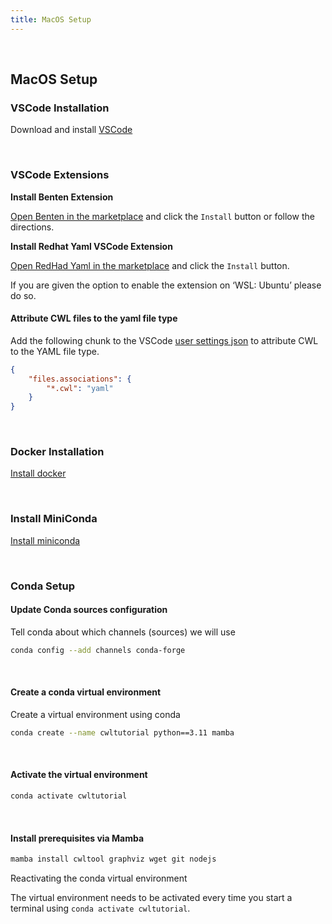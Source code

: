```yaml
---
title: MacOS Setup
---
```


<br>

## MacOS Setup

### VSCode Installation

Download and install [VSCode][vs_code]

<br>

### VSCode Extensions

**Install Benten Extension**

[Open Benten in the marketplace](https://marketplace.visualstudio.com/items?itemName=sbg-rabix.benten-cwl) and click the `Install` button or follow the directions.

**Install Redhat Yaml VSCode Extension**

[Open RedHad Yaml in the marketplace][redhat_yaml_vs_code_marketplace] and click the `Install` button.

If you are given the option to enable the extension on 'WSL: Ubuntu' please do so.

#### Attribute CWL files to the yaml file type

Add the following chunk to the VSCode [user settings json][user_settings_json] to attribute CWL to the YAML file type.

```json
{
    "files.associations": {
        "*.cwl": "yaml"
    }
}
```

<br>

### Docker Installation

[Install docker](https://docs.docker.com/desktop/mac/install)

<br>

### Install MiniConda

[Install miniconda](https://docs.conda.io/projects/conda/en/latest/user-guide/install/macos.html)

<br>

### Conda Setup

#### Update Conda sources configuration

Tell conda about which channels (sources) we will use

```bash
conda config --add channels conda-forge
```

<br>

#### Create a conda virtual environment

Create a virtual environment using conda

```bash
conda create --name cwltutorial python==3.11 mamba
```

<br>

#### Activate the virtual environment

```bash
conda activate cwltutorial
```

<br>

#### Install prerequisites via Mamba

```bash
mamba install cwltool graphviz wget git nodejs
```

:::::::::::::::: callout

Reactivating the conda virtual environment

The virtual environment needs to be activated every time you start a terminal using
`conda activate cwltutorial`.

::::::::::::::::

[vs_code]: https://code.visualstudio.com/
[benten_vs_code_marketplace]: https://marketplace.visualstudio.com/items?itemName=sbg-rabix.benten-cwl
[redhat_yaml_vs_code_marketplace]: https://marketplace.visualstudio.com/items?itemName=redhat.vscode-yaml
[user_settings_json]: https://code.visualstudio.com/docs/getstarted/settings
